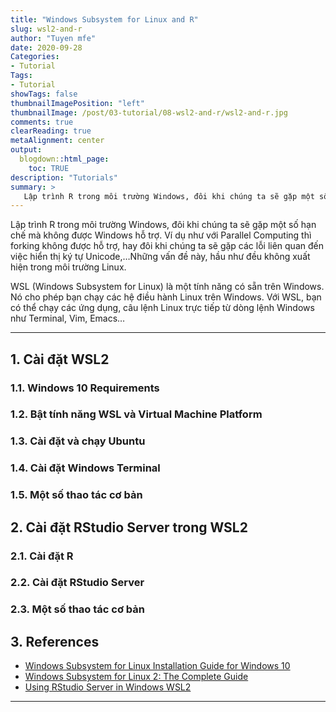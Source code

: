 ```yaml
---
title: "Windows Subsystem for Linux and R"
slug: wsl2-and-r
author: "Tuyen mfe"
date: 2020-09-28
Categories:
- Tutorial
Tags:
- Tutorial
showTags: false
thumbnailImagePosition: "left"
thumbnailImage: /post/03-tutorial/08-wsl2-and-r/wsl2-and-r.jpg
comments: true
clearReading: true
metaAlignment: center
output:
  blogdown::html_page:
    toc: TRUE
description: "Tutorials"
summary: >
   Lập trình R trong môi trường Windows, đôi khi chúng ta sẽ gặp một số hạn chế mà không được Windows hỗ trợ. Ví dụ như với Parallel Computing thì forking không được hỗ trợ, hay đôi khi...
---
```


Lập trình R trong môi trường Windows, đôi khi chúng ta sẽ gặp một số hạn chế mà không được Windows hỗ trợ. Ví dụ như với Parallel Computing thì forking không được hỗ trợ, hay đôi khi chúng ta sẽ gặp các lỗi liên quan đến việc hiển thị ký tự Unicode,...Những vấn đề này, hầu như đều không xuất hiện trong môi trường Linux.

WSL (Windows Subsystem for Linux) là một tính năng có sẵn trên Windows. Nó cho phép bạn chạy các hệ điều hành Linux trên Windows. Với WSL, bạn có thể chạy các ứng dụng, câu lệnh Linux trực tiếp từ dòng lệnh Windows như Terminal, Vim, Emacs...

---

## 1. Cài đặt WSL2 

### 1.1. Windows 10 Requirements

### 1.2. Bật tính năng WSL và Virtual Machine Platform

### 1.3. Cài đặt và chạy Ubuntu

### 1.4. Cài đặt Windows Terminal

### 1.5. Một số thao tác cơ bản

## 2. Cài đặt RStudio Server trong WSL2

### 2.1. Cài đặt R

### 2.2. Cài đặt RStudio Server

### 2.3. Một số thao tác cơ bản

## 3. References

* [Windows Subsystem for Linux Installation Guide for Windows 10](https://docs.microsoft.com/en-us/windows/wsl/install-win10)
* [Windows Subsystem for Linux 2: The Complete Guide](https://www.sitepoint.com/wsl2/)
* [Using RStudio Server in Windows WSL2
](https://support.rstudio.com/hc/en-us/articles/360049776974-Using-RStudio-Server-in-Windows-WSL2)

---
